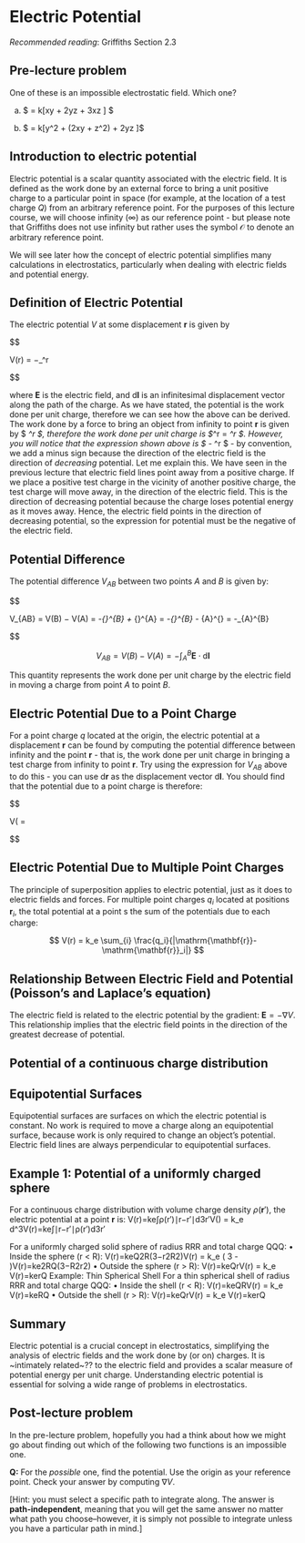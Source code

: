 \newcommand{\l}{\mathrm{\mathbf{l}}}
\newcommand{\E}{\mathrm{\mathbf{E}}}
\newcommand{\F}{\mathrm{\mathbf{F}}}
\newcommand{\r}{\mathrm{\mathbf{r}}}

\newcommand{\x}{\mathrm{\mathbf{x}}}
\newcommand{\y}{\mathrm{\mathbf{y}}}
\newcommand{\z}{\mathrm{\mathbf{z}}}

# Electric Potential

*Recommended reading*: Griffiths Section 2.3

## Pre-lecture problem

One of these is an impossible electrostatic field. Which one?

(a) $ \E = k[xy \hat{\x} + 2yz\hat{\y} + 3xz \hat{\z} ] $

(b) $ \E = k[y^2 \hat{\x} + (2xy + z^2)\hat{\y} + 2yz \hat{\z} ]$

## Introduction to electric potential


Electric potential is a scalar quantity associated with the electric field. It is defined as the work done by an external force to bring a unit positive charge to a particular point in space (for example, at the location of a test charge $Q$) from an arbitrary reference point.
For the purposes of this lecture course, we will choose infinity ($\infty$) as our reference point - but please note that Griffiths does not use infinity but rather uses the symbol $\mathcal{O}$ to denote an arbitrary reference point.  

We will see later how the concept of electric potential simplifies many calculations in electrostatics, particularly when dealing with electric fields and potential energy.

## Definition of Electric Potential

The electric potential $V$ at some displacement $\r$ is given by

$$ 

V(r) = −\int_\infty^r \E \cdot \mathrm{d}\l 

$$ 


where $\E$ is the electric field, and $\mathrm{d}\l$  is an infinitesimal displacement vector along the path of the charge. As we have stated, the potential is the work done per unit charge, therefore we can see how the above can be derived. The work done by a force to bring an object from infinity to point $\r$ is given by $ \int_\infty^r \F \cdot \mathrm{d}\l$, therefore the work done per unit charge is $\int_\infty^r \frac{\F}{Q} \cdot \mathrm{d}\l = \int_\infty^r \E \cdot \mathrm{d}\l $. However, you will notice that the expression shown above is $ - \int_\infty^r \E \cdot \mathrm{d}\l $ - by convention, we add a minus sign because the direction of the electric field is the direction of *decreasing* potential. Let me explain this. We have seen in the previous lecture that electric field lines point away from a positive charge. If we place a positive test charge in the vicinity of another positive charge, the test charge will move away, in the direction of the electric field. This is the direction of decreasing potential because the charge loses potential energy as it moves away. Hence, the electric field points in the direction of decreasing potential, so the expression for potential must be the negative of the electric field. 

## Potential Difference
The potential difference $V_{AB}$ between two points $A$ and $B$ is given by: 

$$ 

V_{AB} = V(B) − V(A) = -\int_{\infty}^{B} \E \cdot \mathrm{d} \l + \int_{\infty}^{A} \E \cdot \mathrm{d} \l = -\int_{\infty}^{B} \E \cdot \mathrm{d} \l - \int_{A}^{\infty} \E \cdot \mathrm{d} \l =  -\int_{A}^{B} \E \cdot \mathrm{d} \l

$$


$$ V_{AB} = V(B) − V(A) = -\int_{A}^{B} \E \cdot \mathrm{d} \l $$

This quantity represents the work done per unit charge by the electric field in moving a charge from point $A$ to point $B$. 

## Electric Potential Due to a Point Charge

For a point charge $q$ located at the origin, the electric potential at a displacement $\r$ can be found by computing the potential difference between infinity and the point $\r$ - that is, the work done per unit charge in bringing a test charge from infinity to point $\r$. Try using the expression for $V_{AB}$ above to do this - you can use $\mathrm{d}\r$ as the displacement vector $\mathrm{d}\l$. You should find that the potential due to a point charge is therefore: 


$$ 

V(\r) = \frac{1}{4\pi\epsilon_0} \frac{q}{\r} 

$$ 


## Electric Potential Due to Multiple Point Charges

The principle of superposition applies to electric potential, just as it does to electric fields and forces. For multiple point charges $q_i$ located at positions $\r_i$, the total potential at a point \r is the sum of the potentials due to each charge: 

$$ V(r) = k_e \sum_{i} \frac{q_i}{|\r - \r_i|} $$

## Relationship Between Electric Field and Potential (Poisson's and Laplace's equation)

The electric field is related to the electric potential by the gradient: $\E = -\nabla V$. This relationship implies that the electric field points in the direction of the greatest decrease of potential.

## Potential of a continuous charge distribution

## Equipotential Surfaces

Equipotential surfaces are surfaces on which the electric potential is constant. No work is required to move a charge along an equipotential surface, because work is only required to change an object's potential. Electric field lines are always perpendicular to equipotential surfaces.

## Example 1: Potential of a uniformly charged sphere



<!--
Example 2.7 in Griffiths ed3. ADD DERIVATION HERE 
-->
For a continuous charge distribution with volume charge density $\rho(\r')$, the electric potential at a point $\mathbf{r}$ is: V(r)=ke∫ρ(r′)∣r−r′∣d3r′V(\mathbf{r}) = k_e \int \frac{\rho(\mathbf{r'})}{|\mathbf{r} - \mathbf{r'}|} d^3\mathbf{r'}V(r)=ke∫∣r−r′∣ρ(r′)d3r′


<!--
ADD DERIVATION HERE 
-->

For a uniformly charged solid sphere of radius RRR and total charge QQQ:
•	Inside the sphere (r < R): V(r)=keQ2R(3−r2R2)V(r) = k_e \frac{Q}{2R} \left( 3 - \frac{r^2}{R^2} \right)V(r)=ke2RQ(3−R2r2)
•	Outside the sphere (r > R): V(r)=keQrV(r) = k_e \frac{Q}{r}V(r)=kerQ
Example: Thin Spherical Shell For a thin spherical shell of radius RRR and total charge QQQ:
•	Inside the shell (r < R): V(r)=keQRV(r) = k_e \frac{Q}{R}V(r)=keRQ
•	Outside the shell (r > R): V(r)=keQrV(r) = k_e \frac{Q}{r}V(r)=kerQ




## Summary
Electric potential is a crucial concept in electrostatics, simplifying the analysis of electric fields and the work done by (or on) charges. It is ~intimately related~?? to the electric field and provides a scalar measure of potential energy per unit charge. Understanding electric potential is essential for solving a wide range of problems in electrostatics.

## Post-lecture problem
In the pre-lecture problem, hopefully you had a think about how we might go about finding out which of the following two functions is an impossible one.

**Q:** For the *possible* one, find the potential. Use the origin as your reference point. 
Check your answer by computing $\nabla V$.

[Hint: you must select a specific path to integrate along. The answer is **path-independent**, meaning that you will get the same answer no matter what path you choose--however, it is simply not possible to integrate unless you have a particular path in mind.]
